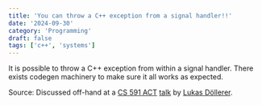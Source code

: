 ```yaml
---
title: 'You can throw a C++ exception from a signal handler!!'
date: '2024-09-30'
category: 'Programming'
draft: false
tags: ['c++', 'systems']
---
```


It is possible to throw a C++ exception from within a signal handler. There exists codegen machinery to make sure it all works as expected.

Source: Discussed off-hand at a [CS 591 ACT](https://compilerseminar.web.illinois.edu/) [talk](https://drive.google.com/file/d/1Hqb_R9BB_Zcms1vUn4ygoNpVPd12mooY/view?usp=drive_link) by [Lukas Döllerer](https://lukas-doellerer.de/).
